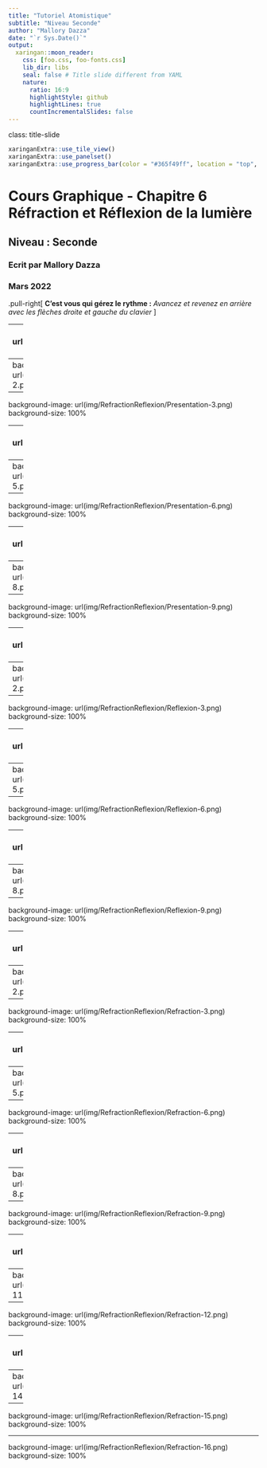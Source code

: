 ```yaml
---
title: "Tutoriel Atomistique"
subtitle: "Niveau Seconde"
author: "Mallory Dazza"
date: "`r Sys.Date()`"
output:
  xaringan::moon_reader:
    css: [foo.css, foo-fonts.css]
    lib_dir: libs
    seal: false # Title slide different from YAML
    nature:
      ratio: 16:9
      highlightStyle: github
      highlightLines: true
      countIncrementalSlides: false
---
```

class: title-slide

```r
xaringanExtra::use_tile_view()
xaringanExtra::use_panelset()
xaringanExtra::use_progress_bar(color = "#365f49ff", location = "top", height = "6px")
```

# Cours Graphique - Chapitre 6 Réfraction et Réflexion de la lumière

## Niveau : Seconde

### Ecrit par Mallory Dazza
### Mars 2022

.pull-right[ 
**C'est vous qui gérez le rythme :**
*Avancez et revenez en arrière avec les flèches droite et gauche du clavier* ]

---
background-image: url(img/RefractionReflexion/Presentation-1.png)
background-size: 100%

---
background-image: url(img/RefractionReflexion/Presentation-2.png)
background-size: 100%

---
background-image: url(img/RefractionReflexion/Presentation-3.png)
background-size: 100%

---
background-image: url(img/RefractionReflexion/Presentation-4.png)
background-size: 100%

---
background-image: url(img/RefractionReflexion/Presentation-5.png)
background-size: 100%

---
background-image: url(img/RefractionReflexion/Presentation-6.png)
background-size: 100%

---
background-image: url(img/RefractionReflexion/Presentation-7.png)
background-size: 100%

---
background-image: url(img/RefractionReflexion/Presentation-8.png)
background-size: 100%

---
background-image: url(img/RefractionReflexion/Presentation-9.png)
background-size: 100%

---
background-image: url(img/RefractionReflexion/Reflexion-1.png)
background-size: 100%

---
background-image: url(img/RefractionReflexion/Reflexion-2.png)
background-size: 100%

---
background-image: url(img/RefractionReflexion/Reflexion-3.png)
background-size: 100%

---
background-image: url(img/RefractionReflexion/Reflexion-4.png)
background-size: 100%

---
background-image: url(img/RefractionReflexion/Reflexion-5.png)
background-size: 100%

---
background-image: url(img/RefractionReflexion/Reflexion-6.png)
background-size: 100%

---
background-image: url(img/RefractionReflexion/Reflexion-7.png)
background-size: 100%

---
background-image: url(img/RefractionReflexion/Reflexion-8.png)
background-size: 100%

---
background-image: url(img/RefractionReflexion/Reflexion-9.png)
background-size: 100%

---
background-image: url(img/RefractionReflexion/Refraction-1.png)
background-size: 100%

---
background-image: url(img/RefractionReflexion/Refraction-2.png)
background-size: 100%

---
background-image: url(img/RefractionReflexion/Refraction-3.png)
background-size: 100%

---
background-image: url(img/RefractionReflexion/Refraction-4.png)
background-size: 100%

---
background-image: url(img/RefractionReflexion/Refraction-5.png)
background-size: 100%

---
background-image: url(img/RefractionReflexion/Refraction-6.png)
background-size: 100%

---
background-image: url(img/RefractionReflexion/Refraction-7.png)
background-size: 100%

---
background-image: url(img/RefractionReflexion/Refraction-8.png)
background-size: 100%

---
background-image: url(img/RefractionReflexion/Refraction-9.png)
background-size: 100%

---
background-image: url(img/RefractionReflexion/Refraction-10.png)
background-size: 100%

---
background-image: url(img/RefractionReflexion/Refraction-11.png)
background-size: 100%

---
background-image: url(img/RefractionReflexion/Refraction-12.png)
background-size: 100%

---
background-image: url(img/RefractionReflexion/Refraction-13.png)
background-size: 100%

---
background-image: url(img/RefractionReflexion/Refraction-14.png)
background-size: 100%

---
background-image: url(img/RefractionReflexion/Refraction-15.png)
background-size: 100%

---
background-image: url(img/RefractionReflexion/Refraction-16.png)
background-size: 100%
